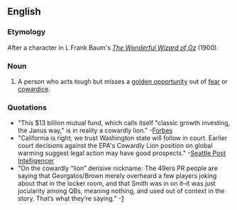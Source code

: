 ==English==

===Etymology===
After a character in L Frank Baum's ''[[The Wonderful Wizard of Oz]]'' (1900).

===Noun===
{{en-noun|sg=[[cowardly]] [[lion]]}}

# {{figurative}} A person who acts tough but misses a [[golden opportunity]] out of [[fear]] or [[cowardice]].

===Quotations===
*"This $13 billion mutual fund, which calls itself "classic growth investing, the Janus way," is in reality a cowardly lion." -[http://www.forbes.com/opinions/2007/12/06/sosnoff-gripple-growth-oped-cx_mts_1206sosnoff.html Forbes]
*"California is right; we trust Washington state will follow in court. Earlier court decisions against the EPA's Cowardly Lion position on global warming suggest legal action may have good prospects." -[http://seattlepi.nwsource.com/opinion/344385_autoed21.html Seattle Post Intelligencer]
*"On the cowardly “lion” derisive nickname: The 49ers PR people are saying that Georgatos/Brown merely overheard a few players joking about that in the locker room, and that Smith was in on it–it was just jocularity among QBs, meaning nothing, and used out of context in the story. That’s what they’re saying." -[http://www.mercextra.com/blogs/kawakami/2007/12/12/whos-with-me-on-alex-smiths-side-plus-more-notes-on-the-smith-nolan-feud-and-clumsy-attempted-cover-up/]